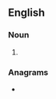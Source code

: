 ==English==

===Noun===
{{head|en|noun plural form}}

# {{plural of|bloater|lang=en}}

===Anagrams===
* {{anagrams|en|latrobes|retablos|sortable|storable}}